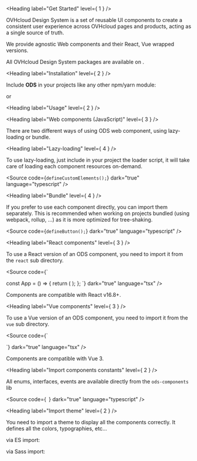 
<Meta title="OVHcloud Design System/Get Started" />

<Heading label="Get Started" level={ 1 } />

OVHcloud Design System is a set of reusable UI components to create a consistent user experience across OVHcloud pages and products, acting as a single source of truth.

We provide agnostic Web components and their React, Vue wrapped versions.

All OVHcloud Design System packages are available on <OdsLink href="https://www.npmjs.com" label="NPM" target="_blank" />.

<Heading label="Installation" level={ 2 } />

Include **ODS** in your projects like any other npm/yarn module:

<Source code="npm install @ovhcloud/ods-components @ovhcloud/ods-themes"
        dark="true"
        language="bash" />
or
<Source code="yarn add @ovhcloud/ods-components @ovhcloud/ods-themes"
        dark="true"
        language="bash" />

<Heading label="Usage" level={ 2 } />

<Heading label="Web components (JavaScript)" level={ 3 } />

There are two different ways of using ODS web component, using lazy-loading or bundle.

<Heading label="Lazy-loading" level={ 4 } />

To use lazy-loading, just include in your project the loader script, it will take care of loading each component resources on-demand.

<Source code={`
defineCustomElements();
`}
        dark="true"
        language="typescript" />

<Heading label="Bundle" level={ 4 } />

If you prefer to use each component directly, you can import them separately.
This is recommended when working on projects bundled (using webpack, rollup, ...) as it is more optimized for tree-shaking.

<Source code={`
defineButton();
`}
        dark="true"
        language="typescript" />

<Heading label="React components" level={ 3 } />

To use a React version of an ODS component, you need to import it from the `react` sub directory.

<Source code={`

const App = () => {
  return (
    <OdsButton label="Some button">
    </OdsButton>
  );
};
`}
        dark="true"
        language="tsx" />

Components are compatible with React v16.8+.

<Heading label="Vue components" level={ 3 } />

To use a Vue version of an ODS component, you need to import it from the `vue` sub directory.

<Source code={`
<template>
  <OdsButton label="Some Button">
  </OdsButton>
</template>

<script lang="ts">

    name: 'App',
    components: {
      OdsButton,
    },
  });
</script>
`}
        dark="true"
        language="tsx" />

Components are compatible with Vue 3.

<Heading label="Import components constants" level={ 2 } />

All enums, interfaces, events are available directly from the `ods-components` lib

<Source code={`
`}
        dark="true"
        language="typescript" />

<Heading label="Import theme" level={ 2 } />

You need to import a theme to display all the components correctly.
It defines all the colors, typographies, etc...

via ES import:

<Source code="import '@ovhcloud/ods-themes/default';"
        dark="true"
        language="typescript" />

via Sass import:

<Source code="@import '@ovhcloud/ods-themes/default';"
        dark="true"
        language="css" />

